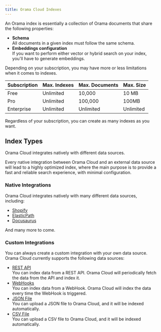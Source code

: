 ```yaml
---
title: Orama Cloud Indexes
---
```


An Orama index is essentially a collection of Orama documents that share the following properties:

- **Schema** \
  All documents in a given index must follow the same schema.
- **Embeddings configuration** \
  If you want to perform either vector or hybrid search on your index, you'll have to generate embeddings.

Depending on your subscription, you may have more or less limitations when it comes to indexes.

| Subscription | Max. Indexes | Max. Documents | Max. Size |
| ------------ | ------------ | -------------- | --------- |
| Free         | Unlimited    | 10,000         | 10 MB     |
| Pro          | Unlimited    | 100,000        | 100MB     |
| Enterprise   | Unlimited    | Unlimited      | Unlimited |

Regardless of your subscription, you can create as many indexes as you want.

## Index Types

Orama Cloud integrates natively with different data sources.

Every native integration between Orama Cloud and an external data source will lead to a highly optimized index,
where the main purpose is to provide a fast and reliable search experience, with minimal configuration.

### Native Integrations

Orama Cloud integrates natively with many different data sources, including:

- [Shopify](/cloud/data-sources/native-integrations/shopify)
- [ElasticPath](/cloud/data-sources/native-integrations/elasticpath)
- [Docusaurus](/cloud/data-sources/native-integrations/docusaurus)

And many more to come.

### Custom Integrations

You can always create a custom integration with your own data source. Orama Cloud currently supports the following data sources:

- [REST API](/cloud/data-sources/custom-integrations/rest-api) \
  You can index data from a REST API. Orama Cloud will periodically fetch the data from the API and index it.
- [WebHooks](/cloud/data-sources/custom-integrations/webhooks) \
  You can index data from a WebHook. Orama Cloud will index the data every time the WebHook is triggered.
- [JSON File](/cloud/data-sources/custom-integrations/json-file) \
  You can upload a JSON file to Orama Cloud, and it will be indexed automatically.
- [CSV File](/cloud/data-sources/custom-integrations/csv-file) \
  You can upload a CSV file to Orama Cloud, and it will be indexed automatically.
